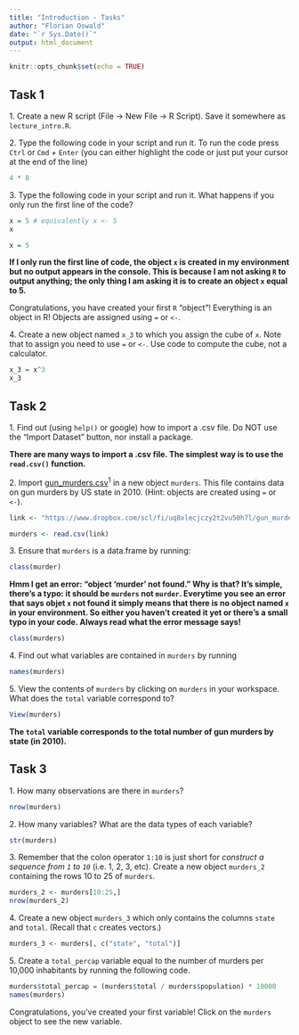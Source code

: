```yaml
---
title: "Introduction - Tasks"
author: "Florian Oswald"
date: "`r Sys.Date()`"
output: html_document
---
```


```r
knitr::opts_chunk$set(echo = TRUE)
```

## Task 1

1\. Create a new R script (File $\rightarrow$ New File $\rightarrow$ R Script). Save it somewhere as `lecture_intro.R`.

2\. Type the following code in your script and run it. To run the code press `Ctrl` or `Cmd` + `Enter` (you can either highlight the code or just put your cursor at the end of the line)
```r
4 * 8
```

3\. Type the following code in your script and run it. What happens if you only run the first line of the code?
```r
x = 5 # equivalently x <- 5
x
```

```r
x = 5
```

**If I only run the first line of code, the object `x` is created in my environment but no output appears in the console. This is because I am not asking `R` to output anything; the only thing I am asking it is to create an object `x` equal to $5$.**

Congratulations, you have created your first `R` "object"! Everything is an object in R! Objects are assigned using `=` or `<-`.

4\. Create a new object named `x_3` to which you assign the cube of `x`. Note that to assign you need to use `=` or `<-`. Use code to compute the cube, not a calculator.

```r
x_3 = x^3
x_3
```


## Task 2

1\. Find out (using `help()` or google) how to import a .csv file. Do NOT use the "Import Dataset" button, nor install a package.

**There are many ways to import a .csv file. The simplest way is to use the `read.csv()` function.**

2\. Import [gun_murders.csv](https://www.dropbox.com/s/zuk0qcfm3kyzs4e/gun_murders.csv?dl=1)<sup>1</sup> in a new object `murders`. This file contains data on gun murders by US state in 2010. (Hint: objects are created using `=` or `<-`).

```r
link <- "https://www.dropbox.com/scl/fi/uq8xlecjczy2t2vu50h7l/gun_murders.csv?rlkey=4zr1t5o7jsi9pgoey4tep467w&dl=1"

murders <- read.csv(link)
```

3\. Ensure that `murders` is a data.frame by running:

```r
class(murder)
```

**Hmm I get an error: "object 'murder' not found." Why is that? It's simple, there's a typo: it should be `murders` not `murder`. Everytime you see an error that says objet `x` not found it simply means that there is no object named `x` in your environment. So either you haven't created it yet or there's a small typo in your code. Always read what the error message says!**

```r
class(murders)
```

4\. Find out what variables are contained in `murders` by running

```r
names(murders)
```

5\. View the contents of `murders` by clicking on `murders` in your workspace. What does the `total` variable correspond to?

```r
View(murders)
```

**The `total` variable corresponds to the total number of gun murders by state (in 2010).**


## Task 3

1\. How many observations are there in `murders`?

```r
nrow(murders)
```

2\. How many variables? What are the data types of each variable?

```r
str(murders)
```

3\. Remember that the colon operator `1:10` is just short for *construct a sequence from `1` to `10`* (i.e. 1, 2, 3, etc). Create a new object `murders_2` containing the rows 10 to 25 of `murders`.

```r
murders_2 <- murders[10:25,]
nrow(murders_2)
```

4\. Create a new object `murders_3` which only contains the columns `state` and `total`. (Recall that `c` creates vectors.)

```r
murders_3 <- murders[, c("state", "total")]
```

5\. Create a `total_percap` variable equal to the number of murders per 10,000 inhabitants by running the following code.
```r
murders$total_percap = (murders$total / murders$population) * 10000
names(murders)
```

Congratulations, you've created your first variable! Click on the `murders` object to see the new variable.
 

